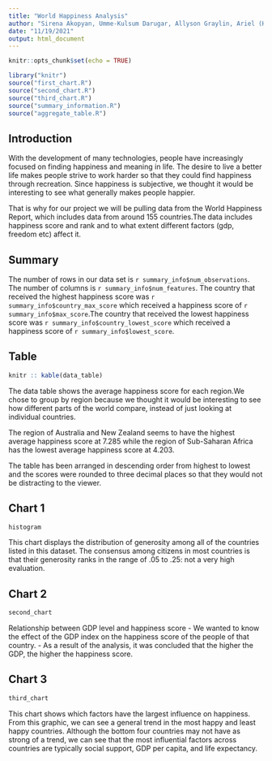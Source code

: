 ```yaml
---
title: "World Happiness Analysis"
author: "Sirena Akopyan, Umme-Kulsum Darugar, Allyson Graylin, Ariel (Ha Eun) Lee"
date: "11/19/2021"
output: html_document
---
```


```r
knitr::opts_chunk$set(echo = TRUE)
```

```r
library("knitr")
source("first_chart.R")
source("second_chart.R")
source("third_chart.R")
source("summary_information.R")
source("aggregate_table.R")

```

## Introduction
With the development of many technologies, people have increasingly focused on finding happiness and meaning in life. The desire to live a better life makes people strive to work harder so that they could find happiness through recreation. Since happiness is subjective, we thought it would be interesting to see what generally makes people happier.

That is why for our project we will be pulling data from the World Happiness Report, which includes data from around 155 countries.The data includes happiness score and rank and to what extent different factors (gdp, freedom etc) affect it. 

## Summary

The number of rows in our data set is `r summary_info$num_observations`. The number of columns is `r summary_info$num_features`. The country that received the highest happiness score was `r summary_info$country_max_score` which received a happiness score of `r summary_info$max_score`.The country that received the lowest happiness score was `r summary_info$country_lowest_score` which received a happiness score of `r summary_info$lowest_score`.

## Table
```r
knitr :: kable(data_table)
```
The data table shows the average happiness score for each region.We chose to group by region because we thought it would be interesting to see how different parts of the world compare, instead of just looking at individual countries. 

The region of Australia and New Zealand seems to have the highest average happiness score at 7.285 while the region of Sub-Saharan Africa has the lowest average happiness score at 4.203.

The table has been arranged in descending order from highest to lowest and the scores were rounded to three decimal places so that they would not be distracting to the viewer.

## Chart 1
```r
histogram
```

This chart displays the distribution of generosity among all of the countries listed in this dataset. The consensus among citizens in most countries is that their generosity ranks in the range of .05 to .25: not a very high evaluation. 

## Chart 2
```r
second_chart
```
 
Relationship between GDP level and happiness score
- We wanted to know the effect of the GDP index on the happiness score of the people of that country.
- As a result of the analysis, it was concluded that the higher the GDP, the higher the happiness score.

## Chart 3
```r
third_chart
```

This chart shows which factors have the largest influence on happiness. From this graphic, we can see a general trend in the most happy and least happy countries. Although the bottom four countries may not have as strong of a trend, we can see that the most influential factors across countries are typically social support, GDP per capita, and life expectancy.

